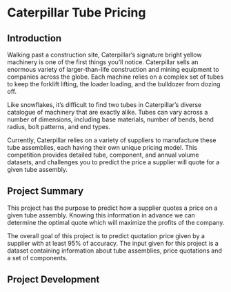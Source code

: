 # Caterpillar Tube Pricing

## Introduction
Walking past a construction site, Caterpillar's signature bright yellow machinery is one of the first things you'll notice. Caterpillar sells an enormous variety of larger-than-life construction and mining equipment to companies across the globe. Each machine relies on a complex set of tubes to keep the forklift lifting, the loader loading, and the bulldozer from dozing off. 

Like snowflakes, it's difficult to find two tubes in Caterpillar's diverse catalogue of machinery that are exactly alike. Tubes can vary across a number of dimensions, including base materials, number of bends, bend radius, bolt patterns, and end types.

Currently, Caterpillar relies on a variety of suppliers to manufacture these tube assemblies, each having their own unique pricing model. This competition provides detailed tube, component, and annual volume datasets, and challenges you to predict the price a supplier will quote for a given tube assembly.


## Project Summary
This project has the purpose to predict how a supplier quotes a price on a given tube assembly. Knowing this information in advance we can determine the optimal quote which will maximize the profits of the company.

The overall goal of this project is to predict quotation price given by a supplier with at least 95% of accuracy. The input given for this project is a dataset containing information about tube assemblies, price quotations and a set of components. 


## Project Development
